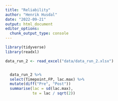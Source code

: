 ```yaml
---
title: "Reliability"
author: "Henrik Husdal"
date: "2022-09-21"
output: html_document
editor_options: 
  chunk_output_type: console
---
```


```r
library(tidyverse)
library(readxl)
```


```r


data_run_2 <- read_excel("data/data_run_2.xlsx")


  data_run_2 %>% 
  select(Timepoint,FP, lac.max) %>% 
  mutate(diff("Pre", "Post"))
  summarise(lac = sd(lac.max),
            te = lac / sqrt(2))
            
          
```

